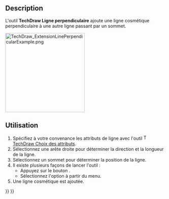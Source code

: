 <languages/>

{{Docnav/fr
|[[TechDraw_ExtensionLineParallel/fr|Ligne parallèle]]
|[[TechDraw_ExtensionInsertDiameter/fr|Diamètre]]
|[[TechDraw_Workbench/fr|Atelier TechDraw]]
|IconL=TechDraw_ExtensionLineParallel.svg
|IconR=TechDraw_ExtensionInsertDiameter.svg
|IconC=Workbench_TechDraw.svg
}}

{{GuiCommand/fr
|Name=TechDraw ExtensionLinePerpendicular
|Name/fr=TechDraw Ligne perpendiculaire
|MenuLocation=TechDraw → Extensions : taraudages/filetages → Ligne perpendiculaire
|Workbenches=[[TechDraw_Workbench/fr|TechDraw]]
|Shortcut=
|Version=0.20
|SeeAlso=[[TechDraw_ExtensionLineParallel/fr|TechDraw Ligne parallèle]]
}}

==Description==

L'outil '''TechDraw Ligne perpendiculaire''' ajoute une ligne cosmétique perpendiculaire à une autre ligne passant par un sommet.

[[Image:TechDraw_ExtensionLinePerpendicularExample.png|250px]]
{{Caption|A droite, une ligne perpendiculaire cosmétique a été ajoutée}}

<span id="Usage"></span>
==Utilisation==

# Spécifiez à votre convenance les attributs de ligne avec l'outil [[Image:TechDraw_ExtensionSelectLineAttributes.svg|16px]] [[TechDraw_ExtensionSelectLineAttributes/fr|TechDraw Choix des attributs]].
# Sélectionnez une arête droite pour déterminer la direction et la longueur de la ligne.
# Sélectionnez un sommet pour déterminer la position de la ligne.
# Il existe plusieurs façons de lancer l'outil :
#* Appuyez sur le bouton {{Button|[[Image:TechDraw_ExtensionLinePerpendicular.svg|16px]] [[TechDraw_ExtensionLinePerpendicular/fr|Ligne perpendiculaire]]}}.
#* Sélectionnez l'option {{MenuCommand|TechDraw → Extensions : taraudages/filetages → [[Image:TechDraw_ExtensionLinePerpendicular.svg|16px]] Ligne perpendiculaire}} à partir du menu.
# Une ligne cosmétique est ajoutée.


{{Docnav/fr
|[[TechDraw_ExtensionLineParallel/fr|Ligne parallèle]]
|[[TechDraw_ExtensionInsertDiameter/fr|Diamètre]]
|[[TechDraw_Workbench/fr|Atelier TechDraw]]
|IconL=TechDraw_ExtensionLineParallel.svg
|IconR=TechDraw_ExtensionInsertDiameter.svg
|IconC=Workbench_TechDraw.svg
}}

{{TechDraw_Tools_navi{{#translation:}}}}
{{Userdocnavi{{#translation:}}}}